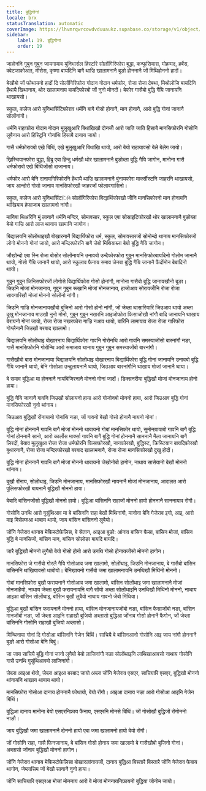 ```yaml
---
title: बुद्धिगोनां
locale: brx
statusTranslation: automatic
coverImage: https://lhvmrqwrcowdvduuaukz.supabase.co/storage/v1/object/public/strapi-uploads/small_cover-educacion-fundamental.webp-2d51a7828a2b1309555be27f7e2a61a0.webp
sidebar:
    label: 19. बुद्धिगोनां
    order: 19
---
```

जाहोननि गुबुन गुबुन जायगायाव युनिभार्सल हिस्टरि सोलोंगिरिफोरा बुद्धा, कन्फुसियास, मोहम्मद, हर्बेस, क्वेटजाकोअल, मोसेस, कृष्णा बायदिनि बागै थाज्रि खालामनानै बुङो होननानै जों मिथिहोननो हादों।

बेखौबो जों फोथायनो हादों दि सोलोंगिरिफोरा गोदान गोदान धर्मफोर, रोजा रोजा देबथा, मिथोलोजि बायदिनि हेंथायै खिथानाय, थोर खालामनाय बायदिफोरबो जों नुनो मोनदों। बेफोर गासैबो बुद्धि गैयि जानायनि थाखायसो।

स्कुल, कलेज आरो युनिभार्सिटिफोराव धर्मनि बागै गोसो होनानै, मान होनानै, आरो बुद्धि गोनां जानानै सोलोंनांगौ।

धर्मनि राहाफोरा गोदान गोदान मुलुखुआरि बिथांखिखौ दोनजोँ आरो जाति जाति हिसाबै मानसिफोरनि गोसोनि लुबैनाय आरो हिस्ट्रिनि गोनांथि हिसाबै दानाय जायो।

गासै धर्मफोरावबो एखे बिथिं, एखे मुलुखुआरि बिथांखि थायो, आरो बेयो राहायावसो बेले बेलेग जायो।

ख्रिस्चियानफोरा बुद्धा, हिब्रु एबा हिन्दु धर्मखौ थोर खालामनानै बुङोब्ला बुद्धि गैयि जागोन, मानोना गासै धर्मफोराबो एखे बिथिंजोंसो दाजानाय।

धर्मफोर आरो बेनि दानायगिरिफोरनि हेंथायै थाज्रि खालामनानै बुंनायफोरा मार्क्सीस्टनि जाहरनि थाखायसो, जाय आन्दोरो गोसो जानाय मानसिफोरखौ जाहरजों फोलावगासिनो।

स्कुल, कलेज आरो युनिभार्सिटিনি सोलोंगिरिफोरा बिद्यार्थिफोरखौ जोँनि मानसिफोरनो मान होनायनि थांखियाव हेफाजाब खालामनो नांगौ।

मानिबा थिअरिनि मुं लानानै धर्मनि मन्दिर, सोमावसार, स्कुल एबा सोसाइटिफोरखौ थोर खालामनानै बुङोब्ला बेयो गाज्रि आरो लाज थानाय खामानि जागोन।

बिद्यालयनि सोलोंथाइखौ बोखारनानै बिद्यार्थिफोरा धर्म, स्कुल, सोमावसारजों सोमोन्दो थानाय मानसिफोरजों लोगो मोननो गोनां जायो, आरो मन्दिरफोरनि बागै जेबो मिथियाब्ला बेयो बुद्धि गैयि जागोन।

जौखोन्दो एबा स्नि रोजा बोसोर सोलोंनायनि उनावबो उन्दैफोरफोरा गुबुन मानसिफोरबायदिनो गोलोम जानानै थायो, गोसो गैयि जानानै थायो, आरो स्कुलाव फैनाय समाव जेनबा बुद्धि गैयि जानानै फैदोंमोन बेबादिनो थायो।

गुबुन गुबुन जिनिसफोरजों लोगोसे बिद्यार्थिफोरा गोसो होनांगौ, मानोना गासैबो बुद्धि जानायखौनो बुङा। जिउनि मोजां मोनजानाय, गुबुन गुबुन रूखानि मोजां मोनजानाय, हाजोआव सोरायजोँनि रोजा रोजा सावगारिखौ मोजां मोननो सोलोंनो नांगौ।

जिउनि गाज्रि मोनजानायखौबो बुजिनो आरो गोसो होनो नांगौ, जों जेब्ला थासारियारि जिउआव थायो अब्ला दुखु मोनजानाय माउखौ नुनो मोनो, गुबुन गुबुन नखरनि आइजोफोरा फिसाजोखौ नांगौ बादि जानायनि थाखाय बेरायनो गोनां जायो, रोजा रोजा नखरफोरा गाज्रि नआव थायो, बारिनि लामायाव रोजा रोजा गारिफोरा गोग्लैनानै जिउखौ बरबाद खालामो।

बिद्यालयनि सोलोंथाइ बोखारनाय बिद्यार्थिफोरा गावनि गोरोनथि आरो गावनि समस्याजोंसो बारनांगौ नङा, गासै मानसिफोरनि गोरोन्थि आरो समाजाव थानाय गुबुन गुबुन समस्याजोंबो बारनांगौ।

गासैखौबो बारा मोनजानाया बिद्यालयनि सोलोंथाइ बोखारनाय बिद्यार्थिफोरा बुद्धि गोनां जानायनि उनावबो बुद्धि गैयि जानानै थायो, बेनि गोसोआ उन्दुलायनानै थायो, जिउआव बारनांगौनि थाखाय मोजां जानानै थाया।

बे समाव बुद्धिआ मा होननानै नायबिजिरनानै मोननो गोनां जादों। डिक्सनरीया बुद्धिखौ मोजां मोनजानाय होनो हाया।

बुद्धि गैयि जानानै गावनि जिउखौ सोलायनो हाया आरो गोजोनबो मोननो हाया, आरो जिउआव बुद्धि गोनां मानसिफोरखौ नुनो थांनाय।

जिउआव बुद्धिखौ रोंनायानो गोनांथि नङा, जों गावनो बेखौ गोसो होनानै नायनो गोनां।

बुद्धि गोनां होननानै गावनि बागै मोजां मोननो थाबायनो गोबां मानसिफोर थायो, सुमोनग्रायाबो गावनि बागै बुद्धि गोनां होननानै सानो, आरो कार्लोस मार्क्सा गावनि बागै बुद्धि गोनां होननानै साननानै मैला जानायनि बागै लिरदों, बेयाव मुलुखुआ रोजा रोजा धर्मफोरनि फिसाफोरखौ, नानफोरखौ, बुद्धिस्ट, क्रिस्टियान बायदिफोरखौ बुथारनानै, रोजा रोजा मन्दिरफोरखौ बरबाद खालामनानै, रोजा रोजा मानसिफोरखौ दुखु होदों।

बुद्धि गोनां होननानै गावनि बागै मोजां मोननो थाबायनो जेखोनोबो हागोन, नाथाय सासेयानो बेखौ मोननो थांनाय।

बुखौ रोंनाय, सोलोंथाइ, जिउनि मोनजानाय, मानसिफोरखौ नायनानै मोजां मोनजानाय, आदालत आरो पुलिसफोरखौ बायनानै बुद्धिखौ मोननो हाया।

बेबादि बांसिनजोंसो बुद्धिखौ मोननो हायो। बुद्धिआ बांसिननि राहाजों मोननो हायो होननानै साननायाव रोंगौ।

गोसोनि उनथि आरो गुसुंथिआव मा बे बांसिननि राहा बेखौ मिथिनांगौ, मानोना बेनि गेजेराव इगो, आइ, आरो माइ मिसेल्फआ थाबाय थायो, जाय बांसिन बांसिननो लुबैयो।

जोंनि गेजेराव थानाय मेफिस्टोफेलिस, बे सेतान, आइआ बुङो: आंनाव बांसिन फैसा, बांसिन मोजां, बांसिन बुद्धि बे मानसिजों, बांसिन मान, बांसिन सोलोङा बायदि बायदि।

जारै बुद्धिखौ मोननो लुगैयो बेयो गोसो होनो आरो उनथि गोसो होनायजोंसो मोननो हागोन।

मानसिफोरा जे गासैबो गोरलै गैयि गोसोआव जमा खालामो, सोलोंथाइ, जिउनि मोनजानाय, बे गासैबो बांसिन बांसिननि थांखियावसो थाबोयो। बेनिखायनो गासैबो जमा खालामनायनि उनथिखौ मिथिंनो मोननो।

गोबां मानसिफोरा बुखौ फरायनानै गोसोआव जमा खालामो, बांसिन सोलोंथाइ जमा खालामनानै मोजां मोनजाहैयो, नाथाय जेब्ला बुखौ फरायनायनि बागै सोंयो अब्ला सोलोंथाइनि उनथिखौ मिथिंनो मोननो, नाथाय आइआ बांसिन सोलोंथाइ, बांसिन बुखौ लुबैयो नाथाय गावनो जेबो मिथिया।

बुद्धिआ बुखौ बांसिन फरायनानै मोननो हाया, बांसिन मोनजानायजोंबो नङा, बांसिन फैसाजोंबो नङा, बांसिन मानजोंबो नङा, जों जेब्ला आइनि राहाखौ बुजियो अब्लासो बुद्धिआ जोंनाव गोसो होनानै फैगोन, जों जेब्ला बांसिननि गोसोनि राहाखौ बुजियो अब्लासो।

मिन्थिनाया गोनां दि गोसोआ बांसिननि गेजेन बिथिं। साचियै बे बांसिनआनो गोसोनि आइ जाय नांगौ होननानै बुङो आरो गोसोआ बेनि बिबुं।

जा जाय साचियै बुद्धि गोनां जानो लुगैयो बेयो लाजिनांगौ नङा सोलोंथाइनि लाथिखाआवसो नाथाय गोसोनि गासै उनथि गुसुंथिआवबो लाजिनांगौ।

जेब्ला आइआ थैयो, जेब्ला आइआ बरबाद जायो अब्ला जोंनि गेजेराव एसएर, साचियारि एसएर, बुद्धिखौ मोननो थांनायनि थाखाय थाबाय थायो।

मानसिफोरा गोसोआ दानाय होननानै फोथायो, बेयो रोंगौ। आइआ दानाय नङा आरो गोसोआ आइनि गेजेन बिथिं।

बुद्धिआ दानाय मानोना बेयो एसएरनिफ्राय फैनाय, एसएरनि मोनसे बिथिं। जों गोसोखौ बुद्धिजों रोंगोननो नाङौ।

जाय बुद्धिखौ जमा खालामनानै दोननो हायो एबा जमा खालामनो हायो बेयो रोंगौ।

जों गोसोनि राहा, गासै फिनजानाय, बे बांसिन गोसो होनाय जमा खालामो बे गासैखौबो बुजिनो गोनां। अब्लासो जोंनाव बुद्धिखौ मोननो हागोन।

जोंनि गेजेराव थानाय मेफिस्टोफेलिसा बोखारलांनायजों, दानाय बुद्धिआ बिस्तारै बिस्तारै जोंनि गेजेराव फैबाय थागोन, जेब्लासिम जों बेखौ सानानै नुनो हाया।

जोंनि साचियारि एसएरआ मोजां मोननाय आरो बे मोजां मोननायनिफ्रायनो बुद्धिया जोनोम जायो।

